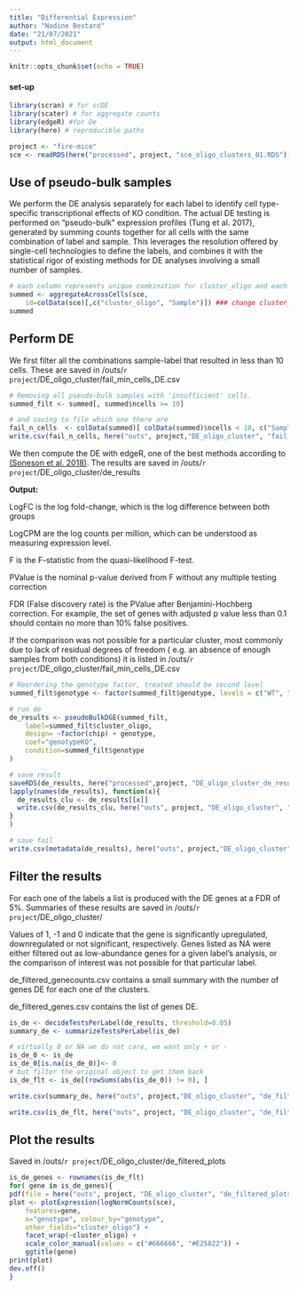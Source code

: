 ```yaml
---
title: "Differential Expression"
author: "Nadine Bestard"
date: "21/07/2021"
output: html_document
---
```


```r
knitr::opts_chunk$set(echo = TRUE)
```

#### set-up
```r
library(scran) # for scDE
library(scater) # for aggregate counts
library(edgeR) #for De
library(here) # reproducible paths
```
```r
project <- "fire-mice"
sce <- readRDS(here("processed", project, "sce_oligo_clusters_01.RDS")) 
```


## Use of pseudo-bulk samples

We perform the DE analysis separately for each label to identify cell type-specific transcriptional effects of KO condition. The actual DE testing is performed on “pseudo-bulk” expression profiles (Tung et al. 2017), generated by summing counts together for all cells with the same combination of label and sample. This leverages the resolution offered by single-cell technologies to define the labels, and combines it with the statistical rigor of existing methods for DE analyses involving a small number of samples.

```r
# each column represents unique combination for cluster_oligo and each sample replicate
summed <- aggregateAcrossCells(sce, 
    id=colData(sce)[,c("cluster_oligo", "Sample")]) ### change cluster_oligo by whatever resolution
summed
```

## Perform DE

We first filter all the combinations sample-label that resulted in less than 10
cells. These are saved in /outs/`r project`/DE_oligo_cluster/fail_min_cells_DE.csv

```r
# Removing all pseudo-bulk samples with 'insufficient' cells.
summed_filt <- summed[, summed$ncells >= 10]

# and saving to file which one there are
fail_n_cells  <- colData(summed)[ colData(summed)$ncells < 10, c("Sample", "mouse", "genotype", "tissue", "chip", "cluster_oligo", "ncells")]
write.csv(fail_n_cells, here("outs", project,"DE_oligo_cluster", "fail_min_cells_DE.csv"), row.names = FALSE)
```

We then compute the DE with edgeR, one of the best methods according to [(Soneson et al. 2018)](https://www.nature.com/articles/nmeth.4612). The results are saved in /outs/`r project`/DE_oligo_cluster/de_results

**Output:**

LogFC is the log fold-change, which is the log difference between both groups

LogCPM are the log counts per million, which can be understood as measuring expression level.

F is the F-statistic from the quasi-likelihood F-test.

PValue is the nominal p-value derived from F without any multiple testing correction

FDR (False discovery rate) is the PValue after Benjamini-Hochberg correction.  For example, the set of genes with adjusted p value less than 0.1 should contain no more than 10% false positives.

If the comparison was not possible for a particular cluster, most commonly due to lack of residual degrees of freedom ( e.g. an absence of enough samples from both conditions) it is listed in /outs/`r project`/DE_oligo_cluster/fail_min_cells_DE.csv

```r
# Reordering the genotype factor, treated should be second level
summed_filt$genotype <- factor(summed_filt$genotype, levels = c("WT", "KO"))

# run de
de_results <- pseudoBulkDGE(summed_filt, 
    label=summed_filt$cluster_oligo,
    design= ~factor(chip) + genotype,
    coef="genotypeKO",
    condition=summed_filt$genotype 
)

# save result
saveRDS(de_results, here("processed",project, "DE_oligo_cluster_de_results.RDS"))
lapply(names(de_results), function(x){
  de_results_clu <- de_results[[x]]
  write.csv(de_results_clu, here("outs", project, "DE_oligo_cluster", "de_results", paste0("de_results_", x, ".csv")), quote = FALSE)
}
)

# save fail
write.csv(metadata(de_results), here("outs", project,"DE_oligo_cluster", "fail_contrast_DE.csv"), row.names = FALSE)

```

## Filter the results

For each one of the labels a list is produced with the DE genes at a FDR of 5%. Summaries of these results are saved in /outs/`r project`/DE_oligo_cluster/ 

Values of 1, -1 and 0 indicate that the gene is significantly upregulated, downregulated or not significant, respectively.
Genes listed as NA were either filtered out as low-abundance genes for a given label’s analysis, or the comparison of interest was not possible for that particular label.

de_filtered_genecounts.csv contains a small summary with the number of genes DE for each one of the clusters. 

de_filtered_genes.csv contains the list of genes DE. 

```r
is_de <- decideTestsPerLabel(de_results, threshold=0.05)
summary_de <- summarizeTestsPerLabel(is_de)

# virtually 0 or NA we do not care, we want only + or -
is_de_0 <- is_de
is_de_0[is.na(is_de_0)]<- 0
# but filter the original object to get them back
is_de_flt <- is_de[(rowSums(abs(is_de_0)) != 0), ]

write.csv(summary_de, here("outs", project,"DE_oligo_cluster", "de_filtered_genecounts.csv"))

write.csv(is_de_flt, here("outs", project, "DE_oligo_cluster", "de_filtered_genes.csv" ))
```

## Plot the results

Saved in /outs/`r project`/DE_oligo_cluster/de_filtered_plots

```r
is_de_genes <- rownames(is_de_flt)
for( gene in is_de_genes){
pdf(file = here("outs", project, "DE_oligo_cluster", "de_filtered_plots", paste0(gene, ".pdf")))
plot <- plotExpression(logNormCounts(sce),
    features=gene,
    x="genotype", colour_by="genotype",
    other_fields="cluster_oligo") +
    facet_wrap(~cluster_oligo) +
    scale_color_manual(values = c("#666666", "#E25822")) +
    ggtitle(gene)
print(plot)
dev.off()
}
```
